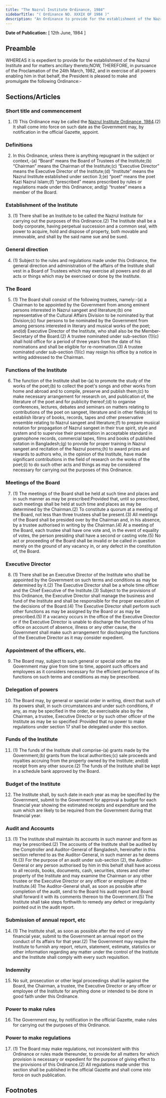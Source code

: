 ```yaml
---
title: "The Nazrul Institute Ordinance, 1984"
sidebarTitle: "( Ordinance NO. XXXIX OF 1984 )"
description: "An Ordinance to provide for the establishment of the Nazrul Institute."
---
```


**Date of Publication:** [ 12th June, 1984 ]

## Preamble

WHEREAS it is expedient to provide for the establishment of the Nazrul Institute and for matters ancillary thereto;NOW, THEREFORE, in pursuance of the Proclamation of the 24th March, 1982, and in exercise of all powers enabling him in that behalf, the President is pleased to make and promulgate the following Ordinance:-

## Sections/Articles

### Short title and commencement

1. (1) This Ordinance may be called the [Nazrul Institute Ordinance, 1984](/act-674.html "Nazrul Institute Ordinance, 1984").(2) It shall come into force on such date as the Government may, by notification in the official Gazette, appoint.

### Definitions

2. In this Ordinance, unless there is anything repugnant in the subject or context,-(a) “Board” means the Board of Trustees of the Institute;(b) “Chairman” means the Chairman of the Institute;(c) “Executive Director” means the Executive Director of the Institute;(d) “Institute” means the Nazrul Institute established under section 3;(e) “poet” means the poet Kazi Nazrul Islam;(f) “prescribed” means prescribed by rules or regulations made under this Ordinance; and(g) “trustee” means a member of the Board.

### Establishment of the Institute

3. (1) There shall be an Institute to be called the Nazrul Institute for carrying out the purposes of this Ordinance.(2) The Institute shall be a body corporate, having perpetual succession and a common seal, with power to acquire, hold and dispose of property, both movable and immovable, and shall by the said name sue and be sued.

### General direction

4. (1) Subject to the rules and regulations made under this Ordinance, the general direction and administration of the affairs of the Institute shall vest in a Board of Trustees which may exercise all powers and do all acts or things which may be exercised or done by the Institute.

### The Board

5. (1) The Board shall consist of the following trustees, namely:-(a) a Chairman to be appointed by the Government from among eminent persons interested in Nazrul sangeet and literature;(b) one representative of the Cultural Affairs Division to be nominated by that Division;(c) four persons to be nominated by the Government from among persons interested in literary and musical works of the poet; and(d) Executive Director of the Institute, who shall also be the Member-Secretary of the Board.(2) A trustee nominated under sub-section (1)(c) shall hold office for a period of three years from the date of his nominations and shall be eligible for re-nomination.(3) A trustee nominated under sub-section (1)(c) may resign his office by a notice in writing addressed to the Chairman.

### Functions of the Institute

6. The function of the Institute shall be-(a) to promote the study of the works of the poet;(b) to collect the poet's songs and other works from home and abroad and to compile, preserve and publish them;(c) to make necessary arrangement for research on, and publication of, the literature of the poet and for publicity thereof;(d) to organise conferences, lectures, debates and seminars on matters relating to contributions of the poet on sangeet, literature and in other fields;(e) to establish library of books, records, tapes and other preservative ensemble relating to Nazrul sangeet and literature;(f) to prepare musical notation for propagation of Nazrul sangeet in their true spirit, style and system and to supervise their presentation in acceptable standard in gramophone records, commercial tapes, films and books of published notation in Bangladesh;(g) to provide for proper training in Nazrul sangeet and recitation of the Nazrul poems;(h) to award prizes and rewards to authors who, in the opinion of the Institute, have made significant contributions in the field of research on the works of the poet;(i) to do such other acts and things as may be considered necessary for carrying out the purposes of this Ordinance.

### Meetings of the Board

7. (1) The meetings of the Board shall be held at such time and places and in such manner as may be prescribed:Provided that, until so prescribed, such meetings shall be held at such time and places as may be determined by the Chairman.(2) To constitute a quorum at a meeting of the Board, not less than three trustees shall be present.(3) All meetings of the Board shall be presided over by the Chairman and, in his absence, by a trustee authorised in writing by the Chairman.(4) At a meeting of the Board, each trustee shall have one vote and, in the event of equality of votes, the person presiding shall have a second or casting vote.(5) No act or proceeding of the Board shall be invalid or be called in question merely on the ground of any vacancy in, or any defect in the constitution of, the Board.

### Executive Director

8. (1) There shall be an Executive Director of the Institute who shall be appointed by the Government on such terms and conditions as may be determined by it.(2) The Executive Director shall be a whole time officer and the Chief Executive of the Institute.(3) Subject to the provisions of this Ordinance, the Executive Director shall manage the business and fund of the Institute and shall be responsible for the proper execution of the decisions of the Board.(4) The Executive Director shall perform such other functions as may be assigned by the Board or as may be prescribed.(5) If a vacancy occurs in the office of the Executive Director or if the Executive Director is unable to discharge the functions of his office on account of absence, illness or any other cause, the Government shall make such arrangement for discharging the functions of the Executive Director as it may consider expedient.

### Appointment of the officers, etc.

9. The Board may, subject to such general or special order as the Government may give from time to time, appoint such officers and employees as it considers necessary for the efficient performance of its functions on such terms and conditions as may be prescribed.

### Delegation of powers

10. The Board may, by general or special order in writing, direct that such of its powers shall, in such circumstances and under such conditions, if any, as may be specified in the order, be exercisable also by the Chairman, a trustee, Executive Director or by such other officer of the Institute as may be so specified :Provided that no power to make regulations under section 17 shall be delegated under this section.

### Funds of the Institute

11. (1) The funds of the Institute shall comprise-(a) grants made by the Government;(b) grants from the local authorities;(c) sale proceeds and royalties accruing from the property owned by the Institute; and(d) receipt from any other source.(2) The funds of the Institute shall be kept in a schedule bank approved by the Board.

### Budget of the Institute

12. The Institute shall, by such date in each year as may be specified by the Government, submit to the Government for approval a budget for each financial year showing the estimated receipts and expenditure and the sum which are likely to be required from the Government during that financial year.

### Audit and Accounts

13. (1) The Institute shall maintain its accounts in such manner and form as may be prescribed.(2) The accounts of the Institute shall be audited by the Comptroller and Auditor-General of Bangladesh, hereinafter in this section referred to as the Auditor-General, in such manner as he deems fit.(3) For the purpose of an audit under sub-section (2), the Auditor-General or any person authorised by him in this behalf shall have access to all records, books, documents, cash, securities, stores and other property of the Institute and may examine the Chairman or any other trustee or the Executive Director or any officer or employee of the Institute.(4) The Auditor-General shall, as soon as possible after completion of the audit, send to the Board his audit report and Board shall forward it with its comments thereon to the Government.(5) The Institute shall take steps forthwith to remedy any defect or irregularity pointed out in the audit report.

### Submission of annual report, etc

14. (1) The Institute shall, as soon as possible after the end of every financial year, submit to the Government an annual report on the conduct of its affairs for that year.(2) The Government may require the Institute to furnish any report, return, statement, estimate, statistics or other information regarding any matter under the control of the Institute and the Institute shall comply with every such requisition.

### Indemnity

15. No suit, prosecution or other legal proceedings shall lie against the Board, the Chairman, a trustee, the Executive Director or any officer or employee of the Institute for anything done or intended to be done in good faith under this Ordinance.

### Power to make rules

16. The Government may, by notification in the official Gazette, make rules for carrying out the purposes of this Ordinance.

### Power to make regulations

17. (1) The Board may make regulations, not inconsistent with this Ordinance or rules made thereunder, to provide for all matters for which provision is necessary or expedient for the purpose of giving effect to the provisions of this Ordinance.(2) All regulations made under this section shall be published in the official Gazette and shall come into force on such publication.

## Footnotes
